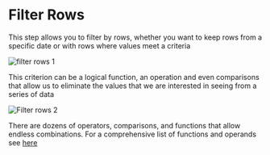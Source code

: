 # Filter Rows 

This step allows you to filter by rows, whether you want to keep rows from a specific date or with rows where values meet a criteria

![filter rows 1](https://alphacast-images.s3.us-west-2.amazonaws.com/next-s3-uploads/6d3c4867-6eea-44fb-86c5-c33319b4f937/Filter-row-1-r.png)


This criterion can be a logical function, an operation and even comparisons that allow us to eliminate the values that we are interested in seeing from a series of data

![Filter rows 2](https://alphacast-images.s3.us-west-2.amazonaws.com/next-s3-uploads/1077378a-f45d-40c8-967f-f3f773f37c3e/Filter-row-1.PNG)

There are dozens of operators, comparisons, and functions that allow endless combinations. For a comprehensive list of functions and operands see [here](https://www.alphacast.io/p/luciano/insights/2022-2-1-pOLoak)
